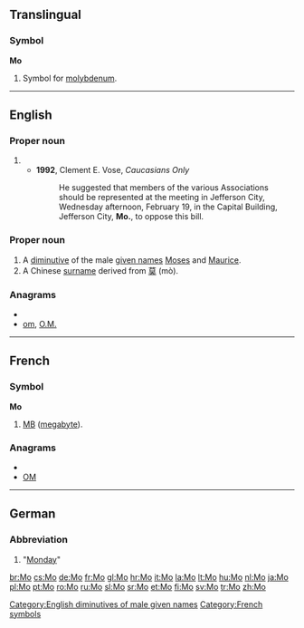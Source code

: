 {{also|Appendix:Variations of "mo"}}
==Translingual==

===Symbol===
'''Mo'''

# {{element symbol}} Symbol for [[molybdenum]].

----

==English==

===Proper noun===
{{en-proper noun|sg=Mo.}}

# {{abbreviation of|Missouri}}
#* '''1992''', Clement E. Vose, ''Caucasians Only''
#*: He suggested that members of the various Associations should be represented at the meeting in Jefferson City, Wednesday afternoon, February 19, in the Capital Building, Jefferson City, '''Mo.''', to oppose this bill.

===Proper noun===
{{en-proper noun}}

# A [[diminutive]] of the male [[given name]]s [[Moses]] and [[Maurice]].
# A Chinese [[surname]] derived from [[莫]] (mò).

===Anagrams===
* {{alphagram|mo}}
* [[om#English|om]], [[O.M.#English|O.M.]]


[[Category:English diminutives of male given names]]

----

==French==

===Symbol===
'''Mo'''

# {{abbreviation of|[[mégaoctet]]|lang=fr}} [[MB]] ([[megabyte]]).

===Anagrams===
* {{alphagram|mo}}
* [[OM#French|OM]]

[[Category:French symbols]]

----

==German==

===Abbreviation===
{{infl|de|abbreviation}}

# {{abbreviation of|Montag|lang=de}} "[[Monday]]"

[[br:Mo]]
[[cs:Mo]]
[[de:Mo]]
[[fr:Mo]]
[[gl:Mo]]
[[hr:Mo]]
[[it:Mo]]
[[la:Mo]]
[[lt:Mo]]
[[hu:Mo]]
[[nl:Mo]]
[[ja:Mo]]
[[pl:Mo]]
[[pt:Mo]]
[[ro:Mo]]
[[ru:Mo]]
[[sl:Mo]]
[[sr:Mo]]
[[et:Mo]]
[[fi:Mo]]
[[sv:Mo]]
[[tr:Mo]]
[[zh:Mo]]
